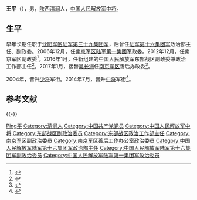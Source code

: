 {{他用
|subject=中国人民解放军中将
|other=同名或類似名的其它條目描述
|王平
}}
{{中国人民解放军将领
| name = 王平
| image name = 
| width = 
| job = 
| period =
| birthname = 
| other_names = 
| foreign_names =
| english_names =
| Sex = 男
| date of birth =
| place of birth =
| date of death =  
| place of death = 
| nationality = {{PRC}}
| residence = 
| languages = 
| height = 
| weight = 
| party = {{CPC}}
| rank = [[File:PLAGF-0719-LTG.png|25px]][[中国人民解放军中将|中国人民解放军中将]]
| spouse = 
| relatives = 
| educate = 
| past = 
| work =
| award = 
| rankrecord= 
}}
'''王平'''（{{bd|1955年|4月||}}），男，[[陕西省|陕西]][[清涧县|清涧]]人，[[中国人民解放军中将|中国人民解放军中将]]。

==生平==
早年长期任职于[[中国人民解放军沈阳军区|沈阳军区]][[中国人民解放军陆军第七十九集团军|陆军第三十九集团军]]，后曾任[[中国人民解放军陆军第七十八集团军|陆军第十六集团军]]政治部主任、副政委。2006年12月，任[[中国人民解放军南京军区|南京军区]][[中国人民解放军陆军第七十二集团军|陆军第一集团军]]政委。2012年12月，任南京军区副政委<ref>{{cite web|url=http://m.thepaper.cn/newsDetail_forward_1255141|title=南京军区新晋14名将军，2名副司令员1名副政委晋升中将|publisher=澎湃|date=2014-07-10|accessdate=2015-12-27|archive-date=2016-04-02|archive-url=https://web.archive.org/web/20160402210053/http://m.thepaper.cn/newsDetail_forward_1255141|dead-url=no}}</ref>。2016年1月，任新组建的[[中国人民解放军东部战区|中国人民解放军东部战区]]副政委兼政治工作部主任<ref>{{cite news|title=原南京军区副政委王平中将任东部战区副政委兼政治工作部主任|url=http://www.thepaper.cn/newsDetail_forward_1446325|accessdate=2016-03-20|newspaper=澎湃新闻|archive-date=2016-04-02|archive-url=https://web.archive.org/web/20160402224850/http://www.thepaper.cn/newsDetail_forward_1446325|dead-url=no}}</ref>。2017年1月，接替[[吴长海|吴长海]]任[[中国人民解放军南京军区|南京军区]]善后办政委<ref>{{cite news|title=王平接替吴长海任南京军区善后办政委，此前任东部战区副政委|url=http://www.thepaper.cn/newsDetail_forward_1605428|accessdate=2017-02-05|work=澎湃新闻|archive-date=2017-02-02|archive-url=https://web.archive.org/web/20170202001247/http://www.thepaper.cn/newsDetail_forward_1605428|dead-url=no}}</ref>。

2004年，晋升[[中国人民解放军少将|少将]]军衔。2014年7月，晋升[[中国人民解放军中将|中将]]军衔<ref>{{cite web|url=http://china.caixin.com/2014-07-09/100701882.html|title=南京军区新晋14名将军|date=2014-07-09|publisher=财新网|accessdate=2015-12-27|archive-date=2016-04-12|archive-url=https://web.archive.org/web/20160412070413/http://china.caixin.com/2014-07-09/100701882.html|dead-url=no}}</ref>。

== 参考文献  ==
{{Reflist}}

{{-}}
{{start box}}
{{s-mil|pla}}
{{s-before|[[吴长海|吴长海]]}}
{{s-title|[[中国人民解放军南京军区|中国人民解放军南京军区]]善后工作办公室政治委员|2017年1月—2018年7月}}
{{s-after|[[唐国庆|唐国庆]]}}
{{s-new}}
{{s-title|[[中国人民解放军东部战区|中国人民解放军东部战区]]政治工作部主任|2016年1月—2017年1月}}
{{s-after|[[尹洪文|尹洪文]]}}
{{s-before|[[刘晓榕|刘晓榕]]}}
{{s-title|[[中国人民解放军陆军第七十二集团军|中国人民解放军陆军第一集团军]]政治委员|2006年6月—2012年12月}}
{{s-after|[[白吕|白吕]]}}
{{s-before|[[崔景龙|崔景龙]]}}
{{s-title|[[中国人民解放军陆军第七十八集团军|中国人民解放军陆军第十六集团军]]政治部主任|2003年6月—2006年12月}}
{{s-after|[[贾方亮|贾方亮]]}}
{{end box}}

{{Authority control}}
{{DEFAULTSORT:Wang王}}
[[Category:王姓|Ping平]]
[[Category:清涧人|Category:清涧人]]
[[Category:中国共产党党员|Category:中国共产党党员]]
[[Category:中国人民解放军中将|Category:中国人民解放军中将]]
[[Category:东部战区副政治委员|Category:东部战区副政治委员]]
[[Category:东部战区政治工作部主任|Category:东部战区政治工作部主任]]
[[Category:南京军区副政治委员|Category:南京军区副政治委员]]
[[Category:南京军区善后工作办公室政治委员|Category:南京军区善后工作办公室政治委员]]
[[Category:中国人民解放军陆军第十六集团军政治部主任|Category:中国人民解放军陆军第十六集团军政治部主任]]
[[Category:中国人民解放军陆军第十六集团军副政治委员|Category:中国人民解放军陆军第十六集团军副政治委员]]
[[Category:中国人民解放军陆军第一集团军政治委员|Category:中国人民解放军陆军第一集团军政治委员]]